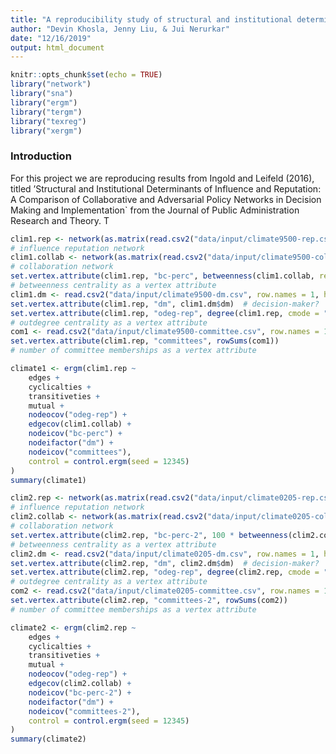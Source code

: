 ```yaml
---
title: "A reproducibility study of structural and institutional determinants of influence and reputation"
author: "Devin Khosla, Jenny Liu, & Jui Nerurkar"
date: "12/16/2019"
output: html_document
---
```


```r
knitr::opts_chunk$set(echo = TRUE)
library("network")
library("sna")
library("ergm")
library("tergm")
library("texreg")
library("xergm")
```

### Introduction
For this project we are reproducing results from Ingold and Leifeld (2016), titled 'Structural and Institutional Determinants of Influence and Reputation: A Comparison of Collaborative and Adversarial Policy Networks in Decision Making and Implementation` from the Journal of Public Administration Research and Theory. T
```r
clim1.rep <- network(as.matrix(read.csv2("data/input/climate9500-rep.csv", row.names = 1, header = TRUE)))
# influence reputation network
clim1.collab <- network(as.matrix(read.csv2("data/input/climate9500-collab.csv", row.names = 1, header = TRUE)))  
# collaboration network
set.vertex.attribute(clim1.rep, "bc-perc", betweenness(clim1.collab, rescale = TRUE))  
# betweenness centrality as a vertex attribute
clim1.dm <- read.csv2("data/input/climate9500-dm.csv", row.names = 1, header = TRUE)
set.vertex.attribute(clim1.rep, "dm", clim1.dm$dm)  # decision-maker?
set.vertex.attribute(clim1.rep, "odeg-rep", degree(clim1.rep, cmode = "outdegree"))  
# outdegree centrality as a vertex attribute
com1 <- read.csv2("data/input/climate9500-committee.csv", row.names = 1, header = TRUE)
set.vertex.attribute(clim1.rep, "committees", rowSums(com1))
# number of committee memberships as a vertex attribute
```

```r
climate1 <- ergm(clim1.rep ~ 
    edges + 
    cyclicalties + 
    transitiveties + 
    mutual + 
    nodeocov("odeg-rep") + 
    edgecov(clim1.collab) + 
    nodeicov("bc-perc") + 
    nodeifactor("dm") + 
    nodeicov("committees"), 
    control = control.ergm(seed = 12345)
) 
summary(climate1)
```

```r
clim2.rep <- network(as.matrix(read.csv2("data/input/climate0205-rep.csv", row.names = 1, header = TRUE)))
# influence reputation network
clim2.collab <- network(as.matrix(read.csv2("data/input/climate0205-collab.csv", row.names = 1, header = TRUE)))
# collaboration network
set.vertex.attribute(clim2.rep, "bc-perc-2", 100 * betweenness(clim2.collab, rescale = TRUE))  
# betweenness centrality as a vertex attribute
clim2.dm <- read.csv2("data/input/climate0205-dm.csv", row.names = 1, header = TRUE)
set.vertex.attribute(clim2.rep, "dm", clim2.dm$dm)  # decision-maker?
set.vertex.attribute(clim2.rep, "odeg-rep", degree(clim2.rep, cmode = "outdegree"))  
# outdegree centrality as a vertex attribute
com2 <- read.csv2("data/input/climate0205-committee.csv", row.names = 1, header = TRUE)
set.vertex.attribute(clim2.rep, "committees-2", rowSums(com2))
# number of committee memberships as a vertex attribute
```

```r
climate2 <- ergm(clim2.rep ~ 
    edges + 
    cyclicalties + 
    transitiveties + 
    mutual + 
    nodeocov("odeg-rep") + 
    edgecov(clim2.collab) + 
    nodeicov("bc-perc-2") + 
    nodeifactor("dm") + 
    nodeicov("committees-2"), 
    control = control.ergm(seed = 12345)
)
summary(climate2)
```









